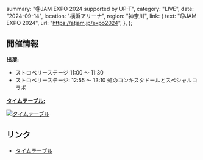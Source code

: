   summary: "@JAM EXPO 2024 supported by UP-T",
  category: "LIVE",
  date: "2024-09-14",
  location: "横浜アリーナ",
  region: "神奈川",
  link: {
    text: "@JAM EXPO 2024",
    url: "https://atjam.jp/expo2024",
  },
};

## 開催情報

**出演:**

- ストロベリーステージ 11:00 ～ 11:30
- ストロベリーステージ: 12:55 ～ 13:10 虹のコンキスタドールとスペシャルコラボ

[**タイムテーブル:**](https://x.com/at_jam/status/1824370523155112191)

[![タイムテーブル](/events/2024/2024-09-14_@JAM%20EXPO%202024%20タイムテーブル.jpg)](/events/2024/2024-09-14_@JAM%20EXPO%202024%20タイムテーブル.jpg)

## リンク

- [タイムテーブル](https://x.com/at_jam/status/1824370523155112191)
